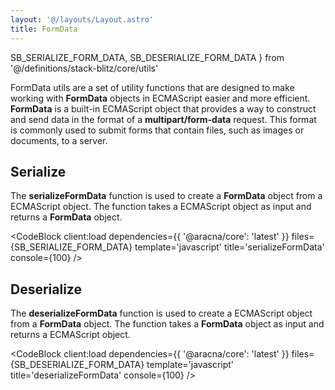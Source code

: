 ```yaml
---
layout: '@/layouts/Layout.astro'
title: FormData
---
```


  SB_SERIALIZE_FORM_DATA,
  SB_DESERIALIZE_FORM_DATA
} from '@/definitions/stack-blitz/core/utils'

FormData utils are a set of utility functions that are designed to make working with **FormData** objects in ECMAScript easier and more efficient. **FormData** is a built-in ECMAScript object that provides a way to construct and send data in the format of a **multipart/form-data** request. This format is commonly used to submit forms that contain files, such as images or documents, to a server.

## Serialize

The **serializeFormData** function is used to create a **FormData** object from a ECMAScript object. The function takes a ECMAScript object as input and returns a **FormData** object.

<CodeBlock
  client:load
  dependencies={{ '@aracna/core': 'latest' }}
  files={SB_SERIALIZE_FORM_DATA}
  template='javascript'
  title='serializeFormData'
  console={100}
/>

## Deserialize

The **deserializeFormData** function is used to create a ECMAScript object from a **FormData** object. The function takes a **FormData** object as input and returns a ECMAScript object.

<CodeBlock
  client:load
  dependencies={{ '@aracna/core': 'latest' }}
  files={SB_DESERIALIZE_FORM_DATA}
  template='javascript'
  title='deserializeFormData'
  console={100}
/>
